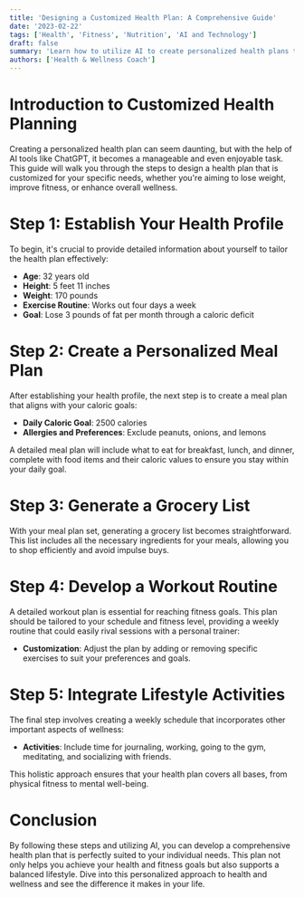 ```yaml
---
title: 'Designing a Customized Health Plan: A Comprehensive Guide'
date: '2023-02-22'
tags: ['Health', 'Fitness', 'Nutrition', 'AI and Technology']
draft: false
summary: 'Learn how to utilize AI to create personalized health plans that include diet, exercise, and overall wellness strategies tailored to your specific needs.'
authors: ['Health & Wellness Coach']
---
```


# Introduction to Customized Health Planning

Creating a personalized health plan can seem daunting, but with the help of AI tools like ChatGPT, it becomes a manageable and even enjoyable task. This guide will walk you through the steps to design a health plan that is customized for your specific needs, whether you're aiming to lose weight, improve fitness, or enhance overall wellness.

# Step 1: Establish Your Health Profile

To begin, it's crucial to provide detailed information about yourself to tailor the health plan effectively:

- **Age**: 32 years old
- **Height**: 5 feet 11 inches
- **Weight**: 170 pounds
- **Exercise Routine**: Works out four days a week
- **Goal**: Lose 3 pounds of fat per month through a caloric deficit

# Step 2: Create a Personalized Meal Plan

After establishing your health profile, the next step is to create a meal plan that aligns with your caloric goals:

- **Daily Caloric Goal**: 2500 calories
- **Allergies and Preferences**: Exclude peanuts, onions, and lemons

A detailed meal plan will include what to eat for breakfast, lunch, and dinner, complete with food items and their caloric values to ensure you stay within your daily goal.

# Step 3: Generate a Grocery List

With your meal plan set, generating a grocery list becomes straightforward. This list includes all the necessary ingredients for your meals, allowing you to shop efficiently and avoid impulse buys.

# Step 4: Develop a Workout Routine

A detailed workout plan is essential for reaching fitness goals. This plan should be tailored to your schedule and fitness level, providing a weekly routine that could easily rival sessions with a personal trainer:

- **Customization**: Adjust the plan by adding or removing specific exercises to suit your preferences and goals.

# Step 5: Integrate Lifestyle Activities

The final step involves creating a weekly schedule that incorporates other important aspects of wellness:

- **Activities**: Include time for journaling, working, going to the gym, meditating, and socializing with friends.

This holistic approach ensures that your health plan covers all bases, from physical fitness to mental well-being.

# Conclusion

By following these steps and utilizing AI, you can develop a comprehensive health plan that is perfectly suited to your individual needs. This plan not only helps you achieve your health and fitness goals but also supports a balanced lifestyle. Dive into this personalized approach to health and wellness and see the difference it makes in your life.
